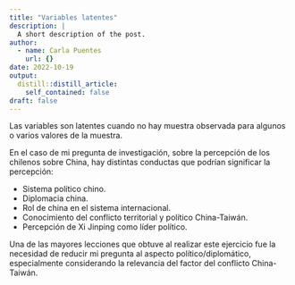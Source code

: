 ```yaml
---
title: "Variables latentes"
description: |
  A short description of the post.
author:
  - name: Carla Puentes
    url: {}
date: 2022-10-19
output:
  distill::distill_article:
    self_contained: false
draft: false
---
```


Las variables son latentes cuando no hay muestra observada para algunos o varios valores de la muestra.

En el caso de mi pregunta de investigación, sobre la percepción de los chilenos sobre China, hay distintas conductas que podrían significar la percepción:

- Sistema político chino.
- Diplomacia china.
- Rol de china en el sistema internacional.
- Conocimiento del conflicto territorial y político China-Taiwán.
- Percepción de Xi Jinping como líder político.

Una de las mayores lecciones que obtuve al realizar este ejercicio fue la necesidad de reducir mi pregunta al aspecto político/diplomático, especialmente considerando la relevancia del factor del conflicto China-Taiwán.


